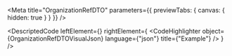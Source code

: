 
<Meta title="OrganizationRefDTO" parameters={{ previewTabs: { canvas: { hidden: true } } }} />

<DescriptedCode
  leftElement={<OrganizationRefDTODesc />}
  rightElement={
    <CodeHighlighter
      object={OrganizationRefDTOVisualJson}
      language={"json"}
      title={"Example"}
    />
  }
/>
